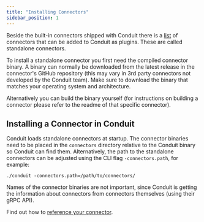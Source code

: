```yaml
---
title: "Installing Connectors"
sidebar_position: 1
---
```


Beside the built-in connectors shipped with Conduit there is a
[list](https://github.com/ConduitIO/conduit/blob/main/docs/connectors.md) of
connectors that can be added to Conduit as plugins. These are called standalone
connectors.

To install a standalone connector you first need the compiled connector binary.
A binary can normally be downloaded from the latest release in the connector's
GitHub repository (this may vary in 3rd party connectors not developed by the
Conduit team). Make sure to download the binary that matches your operating
system and architecture.

Alternatively you can build the binary yourself (for instructions on building a
connector please refer to the readme of that specific connector).

## Installing a Connector in Conduit

Conduit loads standalone connectors at startup. The connector binaries need to
be placed in the `connectors` directory relative to the Conduit binary so
Conduit can find them. Alternatively, the path to the standalone connectors can
be adjusted using the CLI flag `-connectors.path`, for example:

```shell
./conduit -connectors.path=/path/to/connectors/
```

Names of the connector binaries are not important, since Conduit is getting the
information about connectors from connectors themselves (using their gRPC API).

Find out how to [reference your connector](/docs/connectors/referencing).
